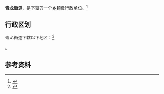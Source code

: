 {{中国乡级行政区|32/04/02/002/000}}

'''青龙街道'''，是{{PRC admin/fullname|32/04/02/002/000|3}}下辖的一个[[乡镇|乡镇]]级行政单位。<ref>{{PRC admin/ref sgc|{{PRC admin/parent|32/04/02/002/000}}}}</ref>

== 行政区划 ==

青龙街道下辖以下地区：<ref>{{PRC admin/ref sgc|32/04/02/002/000}}</ref>

{{PRC admin/children|32/04/02/002/000}}。

== 参考资料 ==

{{reflist}}

{{行政区划小作品}}
{{PRC admin/navcat|32/04/02/002/000}}